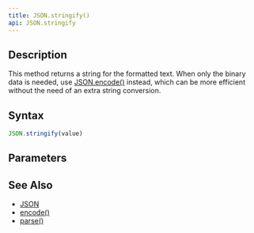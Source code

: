 ```yaml
---
title: JSON.stringify()
api: JSON.stringify
---
```


## Description

<Summary/>

This method returns a string for the formatted text. When only the binary data is needed, use [JSON.encode()](/reference/api/XML/encode) instead, which can be more efficient without the need of an extra string conversion.

## Syntax

``` js
JSON.stringify(value)
```

## Parameters

<Parameters/>


## See Also

* [JSON](/reference/api/JSON)
* [encode()](/reference/api/JSON/encode)
* [parse()](/reference/api/JSON/parse)
